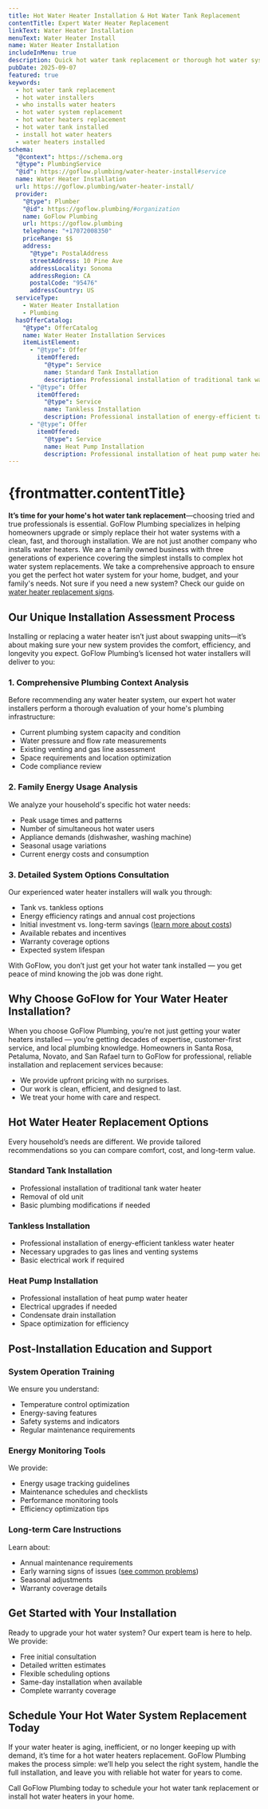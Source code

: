 ```yaml
---
title: Hot Water Heater Installation & Hot Water Tank Replacement
contentTitle: Expert Water Heater Replacement
linkText: Water Heater Installation
menuText: Water Heater Install
name: Water Heater Installation
includeInMenu: true
description: Quick hot water tank replacement or thorough hot water system replacement with comprehensive energy anaylysis. GoFlow Plumbing hot water installers will provide you with the best options for your home and complete the job with expert care, upfront pricing, and lasting results.
pubDate: 2025-09-07
featured: true
keywords:
  - hot water tank replacement
  - hot water installers
  - who installs water heaters
  - hot water system replacement
  - hot water heaters replacement
  - hot water tank installed
  - install hot water heaters
  - water heaters installed
schema:
  "@context": https://schema.org
  "@type": PlumbingService
  "@id": https://goflow.plumbing/water-heater-install#service
  name: Water Heater Installation
  url: https://goflow.plumbing/water-heater-install/
  provider:
    "@type": Plumber
    "@id": https://goflow.plumbing/#organization
    name: GoFlow Plumbing
    url: https://goflow.plumbing
    telephone: "+17072008350"
    priceRange: $$
    address:
      "@type": PostalAddress
      streetAddress: 10 Pine Ave
      addressLocality: Sonoma
      addressRegion: CA
      postalCode: "95476"
      addressCountry: US
  serviceType:
    - Water Heater Installation
    - Plumbing
  hasOfferCatalog:
    "@type": OfferCatalog
    name: Water Heater Installation Services
    itemListElement:
      - "@type": Offer
        itemOffered:
          "@type": Service
          name: Standard Tank Installation
          description: Professional installation of traditional tank water heater with removal of old unit
      - "@type": Offer
        itemOffered:
          "@type": Service
          name: Tankless Installation
          description: Professional installation of energy-efficient tankless water heater with necessary upgrades
      - "@type": Offer
        itemOffered:
          "@type": Service
          name: Heat Pump Installation
          description: Professional installation of heat pump water heater with electrical upgrades if needed
---
```


# {frontmatter.contentTitle}

**It’s time for your home's hot water tank replacement**&mdash;choosing tried and true professionals is essential.
GoFlow Plumbing specializes in helping homeowners upgrade or simply replace their hot water systems with a clean, fast, and thorough installation.
We are not just another company who installs water heaters.
We are a family owned business with three generations of experience covering the simplest installs to complex hot water system replacements.
We take a comprehensive approach to ensure you get the perfect hot water system for your home, budget, and your family's needs.
Not sure if you need a new system? Check our guide on [water heater replacement signs](/articles/water-heater-replacement-signs/).

## Our Unique Installation Assessment Process

Installing or replacing a water heater isn’t just about swapping units&mdash;it’s about making sure your new system provides the comfort,
efficiency, and longevity you expect.
GoFlow Plumbing’s licensed hot water installers will deliver to you:

### 1. Comprehensive Plumbing Context Analysis
Before recommending any water heater system, our expert hot water installers perform a thorough evaluation of your home's plumbing infrastructure:

* Current plumbing system capacity and condition
* Water pressure and flow rate measurements
* Existing venting and gas line assessment
* Space requirements and location optimization
* Code compliance review

### 2. Family Energy Usage Analysis
We analyze your household's specific hot water needs:

* Peak usage times and patterns
* Number of simultaneous hot water users
* Appliance demands (dishwasher, washing machine)
* Seasonal usage variations
* Current energy costs and consumption

### 3. Detailed System Options Consultation
Our experienced water heater installers will walk you through:

* Tank vs. tankless options
* Energy efficiency ratings and annual cost projections
* Initial investment vs. long-term savings ([learn more about costs](/articles/water-heater-replacement-cost-reasons/))
* Available rebates and incentives
* Warranty coverage options
* Expected system lifespan

With GoFlow, you don’t just get your hot water tank installed — you get peace of mind knowing the job was done right.

## Why Choose GoFlow for Your Water Heater Installation?

When you choose GoFlow Plumbing, you’re not just getting your water heaters installed — you’re getting decades of expertise, customer-first service, and local plumbing knowledge. Homeowners in Santa Rosa, Petaluma, Novato, and San Rafael turn to GoFlow for professional, reliable installation and replacement services because:

* We provide upfront pricing with no surprises.
* Our work is clean, efficient, and designed to last.
* We treat your home with care and respect.

## Hot Water Heater Replacement Options

Every household’s needs are different. We provide tailored recommendations so you can compare comfort, cost, and long-term value.

### Standard Tank Installation
* Professional installation of traditional tank water heater
* Removal of old unit
* Basic plumbing modifications if needed

### Tankless Installation
* Professional installation of energy-efficient tankless water heater
* Necessary upgrades to gas lines and venting systems
* Basic electrical work if required

### Heat Pump Installation
* Professional installation of heat pump water heater
* Electrical upgrades if needed
* Condensate drain installation
* Space optimization for efficiency

## Post-Installation Education and Support

### System Operation Training
We ensure you understand:

* Temperature control optimization
* Energy-saving features
* Safety systems and indicators
* Regular maintenance requirements

### Energy Monitoring Tools
We provide:

* Energy usage tracking guidelines
* Maintenance schedules and checklists
* Performance monitoring tools
* Efficiency optimization tips

### Long-term Care Instructions
Learn about:

* Annual maintenance requirements
* Early warning signs of issues ([see common problems](/articles/water-heater-replacement-signs/))
* Seasonal adjustments
* Warranty coverage details

## Get Started with Your Installation
Ready to upgrade your hot water system? Our expert team is here to help. We provide:

* Free initial consultation
* Detailed written estimates
* Flexible scheduling options
* Same-day installation when available
* Complete warranty coverage

## Schedule Your Hot Water System Replacement Today

If your water heater is aging, inefficient, or no longer keeping up with demand, it’s time for a hot water heaters replacement. GoFlow Plumbing makes the process simple: we’ll help you select the right system, handle the full installation, and leave you with reliable hot water for years to come.

Call GoFlow Plumbing today to schedule your hot water tank replacement or install hot water heaters in your home.
